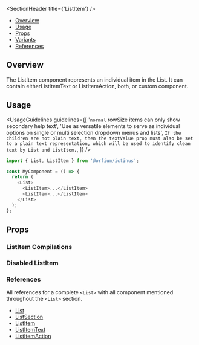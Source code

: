 
<Meta of={ListItemStories} />

<SectionHeader title={'ListItem'} />

- [Overview](#overview)
- [Usage](#usage)
- [Props](#props)
- [Variants](#variants)
- [References](#references)

## Overview

The ListItem component represents an individual item in the List. It can contain
eitherListItemText or ListItemAction, both, or custom component.

## Usage

<UsageGuidelines
  guidelines={[
    '`normal` rowSize items can only show secondary help text',
    'Use as versatile elements to serve as individual options on single or multi selection dropdown menus and lists',
    `If the children are not plain text, then the textValue prop must also be set to a plain text representation, which will be used to identify clean text by List and ListItem.`,
  ]}
/>

```js
import { List, ListItem } from '@orfium/ictinus';

const MyComponent = () => {
  return (
    <List>
      <ListItem>...</ListItem>
      <ListItem>...</ListItem>
    </List>
  );
};
```

## Props

<ArgTypes of={ListItem} />

<SubsectionHeader title="Variants" />

### ListItem Compilations

<Canvas of={ListItemStories.ListItemCompilations} />

### Disabled ListItem

<Canvas of={ListItemStories.DisabledListItem} />

### References

All references for a complete `<List>` with all component mentioned throughout the `<List>` section.

- [List](../?path=/docs/updated-components-list-list--overview)
- [ListSection](../?path=/docs/updated-components-list-listsection--overview)
- [ListItem](../?path=/docs/updated-components-list-listitem--overview)
- [ListItemText](../?path=/docs/updated-components-list-listitemtext--overview)
- [ListItemAction](../?path=/docs/updated-components-list-listitemaction--overview)
